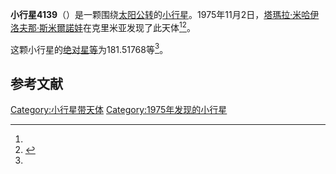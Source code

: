 {{Infobox planet
| bgcolour = #FFFFC0
| name = 4139 Ul'yanin
| symbol = 
| image = 
| caption = 
| discovery = yes
| discovery_ref = 
| discoverer = [[塔瑪拉·米哈伊洛夫那·斯米爾諾娃|塔瑪拉·米哈伊洛夫那·斯米爾諾娃]]
| discovery_site = [[克里米亚|克里米亚]] 
| discovered = 1975年11月2日
| designations = yes
| mp_name = 
| named_after = 
| alt_names = 1975 VE2/ 1975 WX1 / 1979 HK3 / 1981 UR7 / 1986 TF17 / 1989 AK7
| mp_category = [[主带小行星|主带小行星]]
| orbit_ref = <ref name="a">[http://ssd.jpl.nasa.gov/sbdb.cgi?sstr=4139 4139 Ul'yanin] {{Wayback|url=http://ssd.jpl.nasa.gov/sbdb.cgi?sstr=4139 |date=20140901235353 }}，小行星數據庫瀏覽器（JPL Small-Body Database Browser）－[[美国国家航空航天局|美国国家航空航天局]]喷气推进实验室</ref>
| epoch = 2456400.5 (2013年4月18日更新)
| aphelion = {{convert|3.6758869|AU|km|3|abbr=on|lk=out}}
| perihelion = {{convert|2.6103271|AU|km|3|abbr=on}}
| semimajor = {{convert|3.1431070|AU|km|3|abbr=on}}
| eccentricity = 0.1695074
| period = 2035.340982 [[日|日]]<br />5.57[[儒略年|儒略年]]
| avg_speed = 
| inclination = 1.59147
| asc_node = 134.15232
| mean_anomaly = 
| arg_peri = 181.51768
| satellites = 
| physical_characteristics = yes
| dimensions = 
| mass = 
| density = 
| surface_grav = 
| escape_velocity = 
| sidereal_day = 
| axial_tilt = 
| pole_ecliptic_lat = 
| pole_ecliptic_lon = 
| albedo = 
| temperatures= 
| temp_name1 = 
| mean_temp_1 = 
| max_temp_1 = 
| temp_name2 = 
| max_temp_2 = 
| spectral_type = 
| abs_magnitude = 181.51768
}}

'''小行星4139'''（{{lang-en|4139 Ul'yanin}}）是一颗围绕[[太阳|太阳]][[公转|公转]]的[[小行星|小行星]]。1975年11月2日，[[塔瑪拉·米哈伊洛夫那·斯米爾諾娃|塔瑪拉·米哈伊洛夫那·斯米爾諾娃]]在克里米亚发现了此天体<ref name="a" /><ref>{{cite news|title=小行星列表|url=http://cfa-www.harvard.edu/iau/lists/NumberedMPs.txt|accessdate=2013-07-08|newspaper=哈佛大学|archive-date=2008-05-17|archive-url=https://web.archive.org/web/20080517010638/http://cfa-www.harvard.edu/iau/lists/NumberedMPs.txt|dead-url=no}}</ref>。

这颗小行星的[[绝对星等|绝对星等]]为181.51768等<ref name="a" />。

==参考文献==
{{reflist}}
{{Minor Planet Number|[[小行星4138|小行星4138]]|[[小行星4140|小行星4140]]}}

{{小天体}}

[[Category:小行星带天体|Category:小行星带天体]]
[[Category:1975年发现的小行星|Category:1975年发现的小行星]]

{{asteroid-stub}}